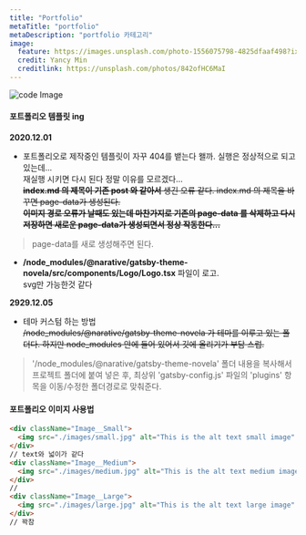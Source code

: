 ```yaml
---
title: "Portfolio"
metaTitle: "portfolio"
metaDescription: "portfolio 카테고리"
image:
  feature: https://images.unsplash.com/photo-1556075798-4825dfaaf498?ixlib=rb-1.2.1&ixid=MXwxMjA3fDB8MHxwaG90by1wYWdlfHx8fGVufDB8fHw%3D&auto=format&fit=crop&w=2555&q=80
  credit: Yancy Min
  creditlink: https://unsplash.com/photos/842ofHC6MaI
---
```


![code Image](https://images.unsplash.com/photo-1556075798-4825dfaaf498?ixlib=rb-1.2.1&ixid=MXwxMjA3fDB8MHxwaG90by1wYWdlfHx8fGVufDB8fHw%3D&auto=format&fit=crop&w=2555&q=80)

#### 포트폴리오 템플릿 ing

__2020.12.01__  
- 포트폴리오로 제작중인 템플릿이 자꾸 404를 뱉는다 왤까. 실행은 정상적으로 되고 있는데...  
재실행 시키면 다시 된다 정말 이유를 모르겠다...  
~~__index.md 의 제목이 기존 post 와 같아서__ 생긴 오류 같다. index.md 의 제목을 바꾸면 page-data가 생성된다.  
__이미지 경로 오류가 날때도 있는데 마찬가지로 기존의 page-data 를 삭제하고 다시 저장하면 새로운 page-data가 생성되면서 정상 작동한다...__~~  
> page-data를 새로 생성해주면 된다.  

- __/node_modules/@narative/gatsby-theme-novela/src/components/Logo/Logo.tsx__ 파일이 로고.  
svg만 가능한것 같다

__2929.12.05__
- 테마 커스텀 하는 방법  
~~/node_modules/@narative/gatsby-theme-novela 가 테마를 이루고 있는 폴더다. 하지만 node_modules 안에 들어 있어서 깃에 올리기가 부담 스럽.~~
> '/node_modules/@narative/gatsby-theme-novela' 폴더 내용을 복사해서 프로젝트 폴더에 붙여 넣은 후,  최상위 'gatsby-config.js' 파일의 'plugins' 항목을 이동/수정한 폴더경로로 맞춰준다.

#### 포트폴리오 이미지 사용법
``` html
<div className="Image__Small">
  <img src="./images/small.jpg" alt="This is the alt text small image" />
</div>
// text와 넓이가 같다
<div className="Image__Medium">
  <img src="./images/medium.jpg" alt="This is the alt text medium image" />
</div>
// 
<div className="Image__Large">
  <img src="./images/large.jpg" alt="This is the alt text large image" />
</div>
// 꽉참
```